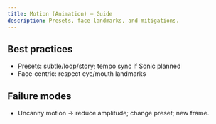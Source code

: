 ```yaml
---
title: Motion (Animation) – Guide
description: Presets, face landmarks, and mitigations.
---
```


## Best practices

- Presets: subtle/loop/story; tempo sync if Sonic planned
- Face‑centric: respect eye/mouth landmarks

## Failure modes

- Uncanny motion → reduce amplitude; change preset; new frame.
